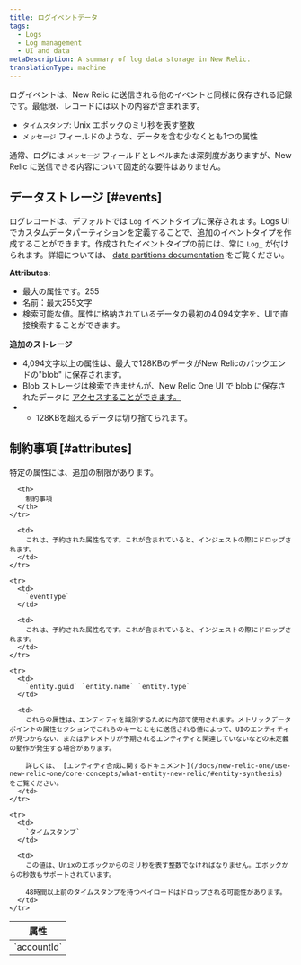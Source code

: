 ```yaml
---
title: ログイベントデータ
tags:
  - Logs
  - Log management
  - UI and data
metaDescription: A summary of log data storage in New Relic.
translationType: machine
---
```


ログイベントは、New Relic に送信される他のイベントと同様に保存される記録です。最低限、レコードには以下の内容が含まれます。

* `タイムスタンプ`: Unix エポックのミリ秒を表す整数
* `メッセージ` フィールドのような、データを含む少なくとも1つの属性

通常、ログには `メッセージ` フィールドとレベルまたは深刻度がありますが、New Relic に送信できる内容について固定的な要件はありません。

## データストレージ [#events]

ログレコードは、デフォルトでは `Log` イベントタイプに保存されます。Logs UIでカスタムデータパーティションを定義することで、追加のイベントタイプを作成することができます。作成されたイベントタイプの前には、常に `Log_` が付けられます。詳細については、 [data partitions documentation](/docs/logs/ui-data/data-partitions/) をご覧ください。

**Attributes:**

* 最大の属性です。255
* 名前：最大255文字
* 検索可能な値。属性に格納されているデータの最初の4,094文字を、UIで直接検索することができます。

**追加のストレージ**

* 4,094文字以上の属性は、最大で128KBのデータがNew Relicのバックエンドの"blob" に保存されます。
* Blob ストレージは検索できませんが、New Relic One UI で blob に保存されたデータに [アクセスすることができます。](/docs/logs/ui-data/long-logs-blobs)
* * 128KBを超えるデータは切り捨てられます。

## 制約事項 [#attributes]

特定の属性には、追加の制限があります。

<table>
  <thead>
    <tr>
      <th style={{ width: "150px" }}>
        属性
      </th>

      <th>
        制約事項
      </th>
    </tr>
  </thead>
  
  <tbody>
    <tr>
      <td>
        `accountId`
      </td>

      <td>
        これは、予約された属性名です。これが含まれていると、インジェストの際にドロップされます。
      </td>
    </tr>

    <tr>
      <td>
        `eventType`
      </td>

      <td>
        これは、予約された属性名です。これが含まれていると、インジェストの際にドロップされます。
      </td>
    </tr>

    <tr>
      <td>
        `entity.guid` `entity.name` `entity.type`
      </td>

      <td>
        これらの属性は、エンティティを識別するために内部で使用されます。メトリックデータポイントの属性セクションでこれらのキーとともに送信される値によって、UIのエンティティが見つからない、またはテレメトリが予期されるエンティティと関連していないなどの未定義の動作が発生する場合があります。

        詳しくは、 [エンティティ合成に関するドキュメント](/docs/new-relic-one/use-new-relic-one/core-concepts/what-entity-new-relic/#entity-synthesis) をご覧ください。
      </td>
    </tr>

    <tr>
      <td>
        `タイムスタンプ`
      </td>

      <td>
        この値は、Unixのエポックからのミリ秒を表す整数でなければなりません。エポックからの秒数もサポートされています。

        48時間以上前のタイムスタンプを持つペイロードはドロップされる可能性があります。
      </td>
    </tr>
  </tbody>
</table>
